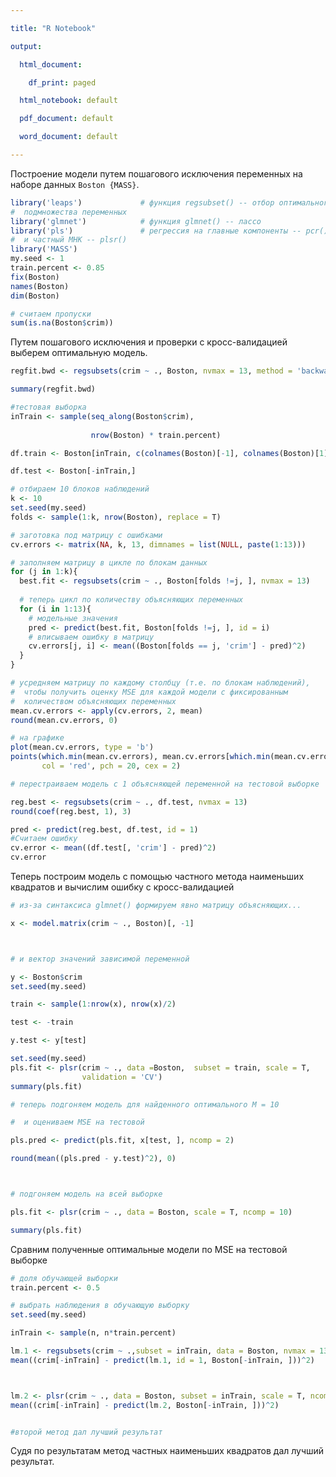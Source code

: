 ---

title: "R Notebook"

output:

  html_document:

    df_print: paged

  html_notebook: default

  pdf_document: default

  word_document: default

---

Построение модели путем пошагового исключения переменных на наборе данных `Boston {MASS}`.

```{r Данные и пакеты, warning = F, message = F}
library('leaps')             # функция regsubset() -- отбор оптимального 
#  подмножества переменных
library('glmnet')            # функция glmnet() -- лассо
library('pls')               # регрессия на главные компоненты -- pcr()
#  и частный МНК -- plsr()
library('MASS')
my.seed <- 1
train.percent <- 0.85
fix(Boston)
names(Boston)
dim(Boston)

# считаем пропуски
sum(is.na(Boston$crim))
```

Путем пошагового исключения и проверки с кросс-валидацией выберем оптимальную модель.

```{r Пошаговое исключение, warning = F, message = F}
regfit.bwd <- regsubsets(crim ~ ., Boston, nvmax = 13, method = 'backward')

summary(regfit.bwd)

#тестовая выборка
inTrain <- sample(seq_along(Boston$crim), 
                  
                  nrow(Boston) * train.percent)

df.train <- Boston[inTrain, c(colnames(Boston)[-1], colnames(Boston)[1])]

df.test <- Boston[-inTrain,]

# отбираем 10 блоков наблюдений
k <- 10
set.seed(my.seed)
folds <- sample(1:k, nrow(Boston), replace = T)

# заготовка под матрицу с ошибками
cv.errors <- matrix(NA, k, 13, dimnames = list(NULL, paste(1:13)))

# заполняем матрицу в цикле по блокам данных
for (j in 1:k){
  best.fit <- regsubsets(crim ~ ., Boston[folds !=j, ], nvmax = 13)
  
  # теперь цикл по количеству объясняющих переменных
  for (i in 1:13){
    # модельные значения 
    pred <- predict(best.fit, Boston[folds !=j, ], id = i)
    # вписываем ошибку в матрицу
    cv.errors[j, i] <- mean((Boston[folds == j, 'crim'] - pred)^2)
  }
} 

# усредняем матрицу по каждому столбцу (т.е. по блокам наблюдений), 
#  чтобы получить оценку MSE для каждой модели с фиксированным 
#  количеством объясняющих переменных
mean.cv.errors <- apply(cv.errors, 2, mean)
round(mean.cv.errors, 0)

# на графике
plot(mean.cv.errors, type = 'b')
points(which.min(mean.cv.errors), mean.cv.errors[which.min(mean.cv.errors)],
       col = 'red', pch = 20, cex = 2)

# перестраиваем модель с 1 объясняющей переменной на тестовой выборке

reg.best <- regsubsets(crim ~ ., df.test, nvmax = 13)
round(coef(reg.best, 1), 3)

pred <- predict(reg.best, df.test, id = 1)
#Считаем ошибку
cv.error <- mean((df.test[, 'crim'] - pred)^2)
cv.error
```
Теперь построим модель с помощью частного метода наименьших квадратов и вычислим ошибку с кросс-валидацией

```{r ЧМНК, warning = F, message = F}
# из-за синтаксиса glmnet() формируем явно матрицу объясняющих...

x <- model.matrix(crim ~ ., Boston)[, -1]



# и вектор значений зависимой переменной

y <- Boston$crim
set.seed(my.seed)

train <- sample(1:nrow(x), nrow(x)/2)

test <- -train

y.test <- y[test]

set.seed(my.seed)
pls.fit <- plsr(crim ~ ., data =Boston,  subset = train, scale = T,
                validation = 'CV')
summary(pls.fit)

# теперь подгоняем модель для найденного оптимального M = 10 

#  и оцениваем MSE на тестовой

pls.pred <- predict(pls.fit, x[test, ], ncomp = 2)

round(mean((pls.pred - y.test)^2), 0)



# подгоняем модель на всей выборке

pls.fit <- plsr(crim ~ ., data = Boston, scale = T, ncomp = 10)

summary(pls.fit)
```
Сравним полученные оптимальные модели по MSE на тестовой выборке

```{r MSE на тестовой выборке, warning = F, message = F}
# доля обучающей выборки
train.percent <- 0.5

# выбрать наблюдения в обучающую выборку
set.seed(my.seed)

inTrain <- sample(n, n*train.percent)

lm.1 <- regsubsets(crim ~ .,subset = inTrain, data = Boston, nvmax = 13)
mean((crim[-inTrain] - predict(lm.1, id = 1, Boston[-inTrain, ]))^2)



lm.2 <- plsr(crim ~ ., data = Boston, subset = inTrain, scale = T, ncomp = 10)
mean((crim[-inTrain] - predict(lm.2, Boston[-inTrain, ]))^2)


#второй метод дал лучший результат
```
Судя по результатам метод частных наименьших квадратов дал лучший результат.
